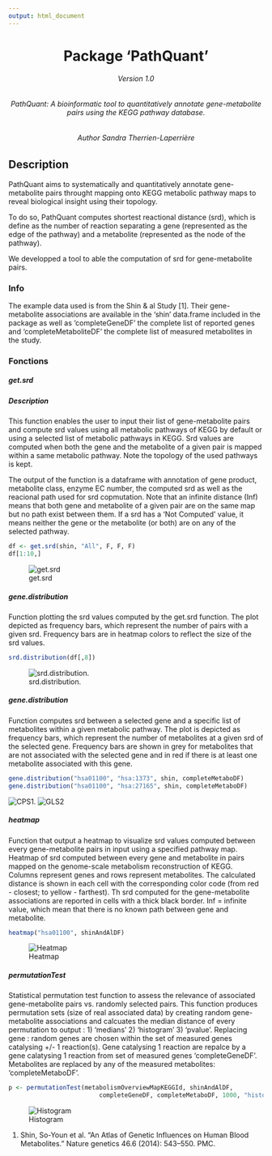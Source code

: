 ```yaml
---
output: html_document
---
```



<center> <h1>Package 'PathQuant'</h1>  </center>

<center> <h6> Version 1.0 </h6>  </center>
<center> <h6> PathQuant: A bioinformatic tool to quantitatively annotate gene-metabolite pairs using the KEGG pathway database.</h6>  </center>
<center> <h6> Author Sandra Therrien-Laperrière </h6>  </center>


## **Description**  

PathQuant aims to systematically and quantitatively annotate gene-metabolite pairs throught mapping onto KEGG metabolic pathway maps to reveal biological insight using their topology.

To do so, PathQuant computes shortest reactional distance (srd), which is
define as the number of reaction separating a gene (represented as the edge of the pathway) and a metabolite (represented as the node of the pathway).

We developped a tool to able the computation of srd for gene-metabolite pairs.
     
### **Info** 

The example data used is from the Shin & al Study [1]. 
Their gene-metabolite associations are available in the 'shin' data.frame included in the package as well as 'completeGeneDF' the complete list of reported genes  and 'completeMetaboliteDF' the complete list of measured metabolites in the study.


### **Fonctions**

##### **get.srd** 

##### **Description**

This function enables the user to input their list of gene-metabolite pairs and compute srd values using all metabolic pathways of KEGG by default or using a selected list of metabolic pathways in KEGG. Srd values are computed when both the gene and the metabolite of a given pair is mapped within a same metabolic pathway. Note the topology of the used pathways is kept.

The output of the function is a dataframe with annotation of gene product, metabolite class, enzyme EC number, the computed srd as well as the reacional path used for srd copmutation. Note that an infinite distance (Inf) means that both gene and metabolite of a given pair are on the same map but no path exist between them.
If a srd has a 'Not Computed' value, it means neither the gene or the metabolite (or both) are on any of the selected pathway.


```r
df <- get.srd(shin, "All", F, F, F)
df[1:10,]

```
![get.srd](https://github.com/sandraTL/PathQuant/blob/master/vignettes/getDistanceAsso.png)


##### **gene.distribution**

Function plotting the srd values computed by the get.srd function. The plot depicted as frequency bars, which represent the number of pairs with a given srd. Frequency bars are in heatmap colors to reflect the size of the srd values.

```r
srd.distribution(df[,8])
```
![srd.distribution.](https://github.com/sandraTL/PathQuant/blob/master/vignettes/CPS1.png)


##### **gene.distribution**

Function computes srd between a selected gene and a specific list of metabolites within a given metabolic pathway. The plot is depicted as frequency bars, which represent the number of metabolites at a given srd of the selected gene. Frequency bars are shown in grey for metabolites that are not associated with the selected gene and in red if there is at least one metabolite associated with this gene.

```r
gene.distribution("hsa01100", "hsa:1373", shin, completeMetaboDF)
gene.distribution("hsa01100", "hsa:27165", shin, completeMetaboDF)
```
![CPS1.](https://github.com/sandraTL/PathQuant/blob/master/vignettes/CPS1.png)
![GLS2](https://github.com/sandraTL/PathQuant/blob/master/vignettes/GLS2.png)

##### **heatmap**

Function that output a heatmap to visualize srd values computed between every gene-metabolite pairs in input using a specified pathway map.
Heatmap of srd computed between every gene and metabolite in pairs mapped on the genome-scale metabolism reconstruction of KEGG. Columns represent genes and rows represent metabolites. The calculated distance is shown in each cell with the corresponding color code (from red - closest; to yellow - farthest). 
Th srd computed for the gene-metabolite associations are reported in cells with a thick black border. 
Inf = infinite value, which mean that there is no known path between gene 
and metabolite.

```r
heatmap("hsa01100", shinAndAlDF)
```
![Heatmap](https://github.com/sandraTL/PathQuant/blob/master/vignettes/heatmapAsso1.png)

##### **permutationTest**
Statistical permutation test function to assess the relevance of associated
gene-metabolite pairs vs. randomly selected pairs.
This function produces permutation sets (size of real associated data) by creating random gene-metabolite associations and calcuates the median distance of every permutation to output : 1) 'medians' 2) 'histogram' 3) 'pvalue'. 
Replacing gene : random genes are chosen within the set of measured genes catalysing +/- 1 reaction(s). Gene catalysing 1 reaction are repalce by a gene 
calatysing 1 reaction from set of measured genes 'completeGeneDF'.
Metabolites are replaced by any of the measured metabolites: 'completeMetaboDF'.
 

```r
p <- permutationTest(metabolismOverviewMapKEGGId, shinAndAlDF,
                         completeGeneDF, completeMetaboDF, 1000, "histogram")
```

![Histogram](https://github.com/sandraTL/PathQuant/blob/master/vignettes/permutations1000.png)



1. Shin, So-Youn et al. “An Atlas of Genetic Influences on Human Blood 
Metabolites.” Nature genetics 46.6 (2014): 543–550. PMC.








